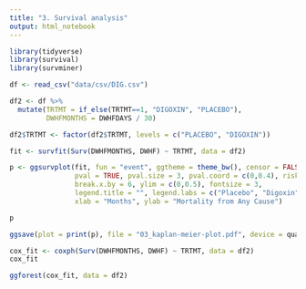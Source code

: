 ```yaml
---
title: "3. Survival analysis"
output: html_notebook
---
```


```r
library(tidyverse)
library(survival)
library(survminer)
```

```r
df <- read_csv("data/csv/DIG.csv")
```

```r
df2 <- df %>% 
  mutate(TRTMT = if_else(TRTMT==1, "DIGOXIN", "PLACEBO"), 
         DWHFMONTHS = DWHFDAYS / 30) 
```

```r
df2$TRTMT <- factor(df2$TRTMT, levels = c("PLACEBO", "DIGOXIN"))
```

```r
fit <- survfit(Surv(DWHFMONTHS, DWHF) ~ TRTMT, data = df2)

p <- ggsurvplot(fit, fun = "event", ggtheme = theme_bw(), censor = FALSE, 
                pval = TRUE, pval.size = 3, pval.coord = c(0,0.4), risk.table = TRUE, 
                break.x.by = 6, ylim = c(0,0.5), fontsize = 3, 
                legend.title = "", legend.labs = c("Placebo", "Digoxin"), 
                xlab = "Months", ylab = "Mortality from Any Cause")

p

ggsave(plot = print(p), file = "03_kaplan-meier-plot.pdf", device = quartz, type = "pdf", width = 6, height = 4)
```

```r
cox_fit <- coxph(Surv(DWHFMONTHS, DWHF) ~ TRTMT, data = df2)
cox_fit
```

```r
ggforest(cox_fit, data = df2)
```
